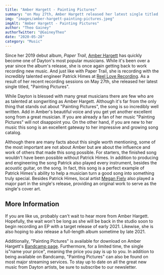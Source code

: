 ```yaml
---
title: "Amber Hargett - Painting Pictures"
summary: "on May 27th, Amber Hargett released her latest single titled, Painting Pictures"
img: "images/amber-hargett-painting-pictures.jpeg"
imgAlt: "Amber Hargett - Painting Pictures"
author: "Theo Gainey"
authorTwitter: "@GaineyTheo"
date: "2020-05-28"
category: "Music"
---
```

Since her 2019 debut album, *Paper Trail*, [Amber Hargett](https://amberhargett.bandcamp.com/) has quickly become one of Dayton's most popular musicians. While it's been over a year since the album's release, she is once again getting back to work recording new music. And just like with Paper Trail, she is recording with the incredibly talented engineer Patrick Himes at [Reel Love Recording](https://www.facebook.com/reelloverecording/). As a result of her recent recording sessions on May 27th, she released her latest single titled, "Painting Pictures".

While Dayton is blessed with many great musicians there are few who are as talented at songwriting as Amber Hargett. Although it's far from the only thing that stands out about "Painting Pictures", the song is so incredibly well written. Add in Amber's beautiful voice and you get yet another excellent song from a great musician. If you are already a fan of her music "Painting Pictures" will not disappoint you. On the other hand, if you are new to her music this song is an excellent gateway to her impressive and growing song catalog.

Although there are many facts about this single worth mentioning, some of the most important are not about Amber but are about the influence and work of others that made this song possible. For starters, the finished song wouldn't have been possible without Patrick Himes. In addition to producing and engineering the song Patrick also played every instrument, besides the acoustic guitar, on the song. In fact, this song is a perfect example of Patrick Himes's ability to help a musician turn a good song into something truly special. Besides Patrick Himes, local artist [Megan Fiely](https://www.facebook.com/meganfielyart/?ref=gs&__tn__=%2CdK-R-R&eid=ARCD1mCWErJvr213AQhssgdr3EjB6rW91Tp3pPKkNK8g2MOKriFoBEFLg2o9wvN-iQRnbnuZ7zXBwuh8&fref=gs&dti=291333791402592&hc_location=group) also played a major part in the single's release, providing an original work to serve as the single's cover art.

## More Information
If you are like us, probably can't wait to hear more from Amber Hargett. Hopefully, the wait won't be long as she will be back in the studio soon to begin recording an EP with a target release of early 2021. Likewise, she is also hoping to also release a full-length album sometime by late 2021.

Additionally, "Painting Pictures" is available for download on Amber Hargett's [Bandcamp page](https://amberhargett.bandcamp.com/track/painting-pictures-new-single-2020). Furthermore, for a limited time, the single is"name your price", meaning the price you pay is up to you. In addition to being available on Bandcamp, "Painting Pictures" can also be found on most major streaming services. To stay up to date on all the great new music from Dayton artists, be sure to subscribe to our newsletter.
